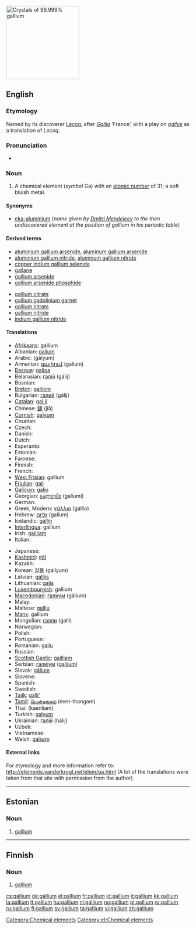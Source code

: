 [[Image:Gallium1 640x480.jpg|200px|thumb|Crystals of 99.999% gallium]]
{{also|Gallium}}
==English==
{{elements|Ga|zinc|Zn|germanium|Ge}}
{{wikipedia}}

===Etymology===
Named by its discoverer [[w:Paul Emile Lecoq de Boisbaudran|Lecoq]], after {{L.}} ''[[Gallia]]'' ‘France’, with a play on ''[[gallus]]'' as a translation of ''Lecoq''.

===Pronunciation===
* {{IPA|/ˈgælɪəm/}}

===Noun===
{{en-noun|-}}

# A chemical element (''symbol'' Ga) with an [[atomic number]] of 31; a soft bluish metal.

====Synonyms====
* [[eka-aluminium]] (''name given by [[w:Dmitri Mendeleev|Dmitri Mendeleev]] to the then undiscovered element at the position of gallium in his periodic table'')

====Derived terms====
{{top2}}
* [[aluminium gallium arsenide]], [[aluminum gallium arsenide]]
* [[aluminium gallium nitride]], [[aluminum gallium nitride]]
* [[copper indium gallium selenide]]
* [[gallane]]
* [[gallium arsenide]]
* [[gallium arsenide phosphide]]
{{mid2}}
* [[gallium citrate]]
* [[gallium gadolinium garnet]]
* [[gallium nitrate]]
* [[gallium nitride]]
* [[indium gallium nitride]]
{{bottom}}

====Translations====
{{top}}
* [[Afrikaans]]: gallium
* Albanian: [[galium]]
* Arabic: {{Arab|[[جاليوم]]}} (gályum) {{m}}
* Armenian: [[գալիում]] (galium)
* [[Basque]]: [[galioa]]
* Belarusian: [[галiй]] (gálij) {{m}}
* Bosnian: {{t-|bs|galij}}
* [[Breton]]: [[galliom]]
* Bulgarian: [[галий]] (gálij) {{m}}
* [[Catalan]]: [[gal·li]]
* Chinese: [[鎵]] (jiā)
* [[Cornish]]: [[galyum]]
* Croatian: {{t-|hr|galij|m}}
* Czech: {{t+|cs|gallium}}
* Danish: {{t-|da|gallium}}
* Dutch: {{t+|nl|gallium|n}}
* Esperanto: {{t-|eo|galio|xs=Esperanto}}
* Estonian: {{t-|et|gallium}}
* Faroese: {{t-|fo|gallium|xs=Faroese}}
* Finnish: {{t+|fi|gallium}}
* French: {{t+|fr|gallium|m}}
* [[West Frisian]]: gallium
* [[Friulian]]: [[gali]]
* [[Galician]]: [[galio]]
* Georgian: [[გალიუმი]] (galiumi)
* German: {{t+|de|Gallium|n}}
* Greek, Modern: [[γάλλιο]] (gállio) {{n}}
* Hebrew: [[גליום]] (galium)
* Icelandic: [[gallín]]
* [[Interlingua]]: gallium
* Irish: [[gailliam]]
* Italian: {{t+|it|gallio|m}}
{{mid}}
* Japanese: {{t+|ja|ガリウム|tr=gariumu|sc=Jpan}}
* [[Kashmiri]]: [[gôl]]
* Kazakh: {{t-|kk|галлий|tr=gálliy|sc=Cyrl|xs=Kazakh}}
* Korean: [[갈륨]] (gallyum)
* Latvian: [[gallijs]]
* Lithuanian: [[galis]]
* [[Luxembourgish]]: gallium
* [[Macedonian]]: [[галиум]] (gálium) {{m}}
* Malay: {{t-|ms|gallium|xs=Malay}}
* Maltese: [[gallju]]
* [[Manx]]: gallium
* Mongolian: [[галли]] (galli)
* Norwegian: {{t+|no|gallium}}
* Polish: {{t+|pl|gal|m}}
* Portuguese: {{t+|pt|gálio|m}}
* Romanian: [[galiu]] {{n}}
* Russian: {{t-|ru|галлий|m|tr=gállij|sc=Cyrl}}
* [[Scottish Gaelic]]: [[gailliam]]
* Serbian: [[галиjум]] ([[galijum]]) {{m}}
* Slovak: [[gálium]]
* Slovene: {{t+|sl|galij}}
* Spanish: {{t+|es|galio|m}}
* Swedish: {{t+|sv|gallium}}
* [[Tajik]]: [[galli']]
* [[Tamil]]: [[மென்தங்கம்]] (men-thangam)
* Thai: {{Thai|[[แกลเลียม]]}} (kaenliam)
* Turkish: [[galyum]]
* Ukrainian: [[галiй]] (hálij) {{m}}
* Uzbek: {{t-|uz|галлий|tr=galliy|sc=Cyrl|xs=Uzbek}}
* Vietnamese: {{t-|vi|gali|xs=Vietnamese}}
* Welsh: [[galiwm]]
{{bottom}}

====External links====
For etymology and more information refer to:
http://elements.vanderkrogt.net/elem/ga.html
(A lot of the translations were taken from that site with permission from the author)

[[Category:Chemical elements]]

----

==Estonian==

===Noun===
{{infl|et|noun}}

# [[#English|gallium]]

[[Category:et:Chemical elements]]

----

==Finnish==
{{wikipedia|lang=fi}}

===Noun===
{{fi-noun|gallium|type=kalsium}}

# {{element|lang=fi}} [[#English|gallium]]

[[cs:gallium]]
[[de:gallium]]
[[el:gallium]]
[[fr:gallium]]
[[id:gallium]]
[[it:gallium]]
[[kk:gallium]]
[[la:gallium]]
[[lt:gallium]]
[[hu:gallium]]
[[nl:gallium]]
[[no:gallium]]
[[pl:gallium]]
[[ro:gallium]]
[[ru:gallium]]
[[fi:gallium]]
[[sv:gallium]]
[[ta:gallium]]
[[vi:gallium]]
[[zh:gallium]]